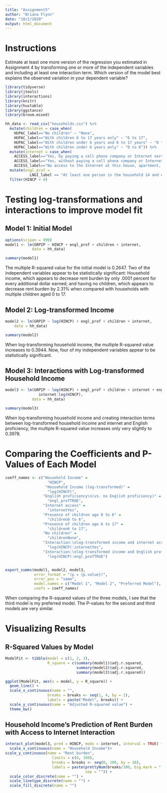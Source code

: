 ---
title: "Assignment5"
author: "Briana Flynn"
date: "10/2/2020"
output: html_document
---

# Instructions

Estimate at least one more version of the regression you estimated in Assignment 4 by transforming one or more of the independent variables and including at least one interaction term. Which version of the model best explains the observed variation in your dependent variable?

```{r message=FALSE, warning=FALSE}
library(tidyverse)
library(jtools)
library(interactions)
library(knitr)
library(huxtable)
library(ggstance)
library(broom.mixed)
```

```{r message=FALSE, warning=FALSE}
hh_data <- read_csv("households.csv") %>%
  mutate(children = case_when(
    HUPAC_label=="No children" ~ "None",
    HUPAC_label=="With children 6 to 17 years only" ~ "6 to 17",
    HUPAC_label=="With children under 6 years and 6 to 17 years" ~ "0 to 17",
    HUPAC_label=="With children under 6 years only" ~ "0 to 6")) %>%
  mutate(internet = case_when(
    ACCESS_label=="Yes, by paying a cell phone company or Internet service provider" ~ "Yes",
    ACCESS_label=="Yes, without paying a cell phone company or Internet service provider" ~ "Yes",
    ACCESS_label=="No access to the Internet at this house, apartment, or mobile home" ~ "No")) %>%
  mutate(engl_prof = 
           LNGI_label == "At least one person in the household 14 and over speaks English only or speaks English 'very well'") %>%
  filter(HINCP > 0)
```

# Testing log-transformations and interactions to improve model fit

## Model 1: Initial Model

```{r}
options(scipen = 999)
model1 <- lm(GRPIP ~ HINCP + engl_prof + children + internet, 
            data = hh_data)

summary(model1)
```

The multiple R-squared value for the initial model is 0.2647. Two of the independent variables appear to be statistically significant: Household income, which appears to decrease rent burden by only .0001 percent for every additional dollar earned; and having no children, which appears to decrease rent burden by 2.31% when compared with households with multiple children aged 0 to 17. 


## Model 2: Log-transformed Income

```{r}
model2 <- lm(GRPIP ~ log(HINCP) + engl_prof + children + internet, 
    data = hh_data)

summary(model2)
```

When log-transforming household income, the multiple R-squared value increases to 0.3944. Now, four of my independent variables appear to be statistically significant.


## Model 3: Interactions with Log-transformed Household Income

```{r}
model3 <- lm(GRPIP ~ log(HINCP) + engl_prof + children + internet + engl_prof:log(HINCP) +
               internet:log(HINCP), 
            data = hh_data)

summary(model3)
```

When log-transforming household income and creating interaction terms between log-transformed household income and internet and English proficiency, the multiple R-squared value increases only very slightly to 0.3978. 

# Comparing the Coefficients and P-Values of Each Model

```{r}
coeff_names <- c("Household Income" = 
                   "HINCP",
                  "Household Income (log-transformed)" = 
                   "log(HINCP)", 
                 "English proficiency\n(vs. no English proficiency)" = 
                   "engl_profTRUE",
                 "Internet access" = 
                   "internetYes",
                 "Presence of children age 0 to 6" = 
                   "children0 to 6",
                 "Presence of children age 6 to 17" = 
                   "children6 to 17",
                 "No children" = 
                   "childrenNone",
                 "Interaction:\nlog-transformed income and internet access" = 
                   "log(HINCP):internetYes",
                 "Interaction:\nlog-transformed income and English proficiency" = 
                   "log(HINCP):engl_profTRUE")


export_summs(model1, model2, model3, 
             error_format = "(p = {p.value})",
             error_pos = "same",
             model.names = c("Model 1", "Model 2", "Preferred Model"),
             coefs = coeff_names)
```

When comparing the R-squared values of the three models, I see that the third model is my preferred model. The P-values for the second and third models are very similar.  

# Visualizing Results

## R-Squared Values by Model

```{r}
ModelFit <- tibble(model = c(1, 2, 3),
                   R_square = c(summary(model1)$adj.r.squared,
                                summary(model2)$adj.r.squared,
                                summary(model3)$adj.r.squared))

ggplot(ModelFit, aes(x = model, y = R_square)) +
  geom_line() +
  scale_x_continuous(name = "",
                   breaks = breaks <- seq(1, 4, by = 1),
                   labels = paste("Model", breaks)) +
  scale_y_continuous(name = "Adjusted R-squared value") +
  theme_bw()
```



## Household Income's Prediction of Rent Burden with Access to Internet Interaction

```{r message=FALSE, warning=FALSE}
interact_plot(model3, pred = HINCP, modx = internet, interval = TRUE) +
  scale_x_continuous(name = "Household Income")+
scale_y_continuous(name = "Rent burden",
                     limits = c(0, 100),
                     breaks = breaks <- seq(0, 100, by = 10),
                     labels = paste(prettyNum(breaks/100, big.mark = "'"),
                                    sep = "")) +
  scale_color_discrete(name = "") +
  scale_linetype_discrete(name = "") +
  scale_fill_discrete(name = "")
```

